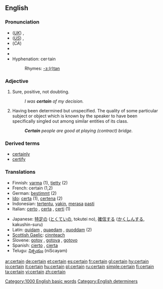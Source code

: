 ==English==

{{rank|often|themselves|half|269|certain|sent|keep|myself}}

===Pronunciation===
*(''[[Received Pronunciation|UK]]'') {{IPA|/sɜːtn/}}, {{SAMPA|/s3:tn/}}
*(''[[General American|US]]'') {{IPA|/sɝtn/}}, {{SAMPA|/s3`tn/}}
*(''CA'') {{IPA|/ˈsɝtən/ or /ˈsɝt̚n̩/}}
*{{Audio|En-ca-certain.ogg|Audio (CA)}}
*{{audio|en-us-certain.ogg|Audio (US)}}
*Hyphenation: cer&middot;tain
*:Rhymes: [[Rhymes:English:-ɜː(r)tən|-ɜː(r)tən]]

===Adjective===
{{wikipedia}}
{{en-adj}}
<!-- the adjective has no comparative or superlative, only the adverb "certainly" (more/most) right?  "Most certainly, squire!"  < -- American sarcastic expression.
'''certain'''  ({{compar}}: '''more certain''', {{superl}}: '''most certain''')
-->

# Sure, positive, not doubting.
#: ''I was '''certain''' of my decision.''
# Having been determined but unspecified.  The quality of some particular subject or object which is known by the speaker to have been specifically singled out among similar entities of its class.
#: '''''Certain''' people are good at playing (contract) bridge.''

===Derived terms===
*[[certainly]] {{pos_adv}}
*[[certify]] {{pos_vt}}

===Translations===
{{rfc-level|Translations at L3+ (AutoFormat would have corrected level of Derived terms)}}
{{top}}
*Finnish: [[varma]] (1), [[tietty]] (2)
*French: certain (1,2)
*German: [[bestimmt]] (2)
*[[Ido]]: [[certa]] (1), [[certena]] (2)
*Indonesian: [[tentu|tertentu]], [[yakin]], [[rasa|merasa]] [[pasti]]
*Italian: [[certo]] {{m}}, [[certa]] {{f}}, [[certi]] {{p}} (1)
{{mid}}
*Japanese: [[特定]]の ([[とくてい]]の, tokutei no), [[確信]]する ([[かくしん]]する, kakushin-suru)
*Latin: [[quidam#Adjective|quidam]] {{m}}, [[quidam#Adjective|quaedam]] {{f}}, [[quidam#Adjective|quoddam]] {{n}} (2)
*[[Scottish Gaelic]]: [[cinnteach]]
*Slovene: [[gotov]] {{m}}, [[gotova]] {{f}}, [[gotovo]] {{n}}
*Spanish: [[cierto]] {{m}}, [[cierta]] {{f}}
*Telugu: [[నిశ్చయం]] (niScayam)
{{bottom}}

[[Category:1000 English basic words]]
[[Category:English determiners]]

[[ar:certain]]
[[de:certain]]
[[et:certain]]
[[es:certain]]
[[fr:certain]]
[[gl:certain]]
[[hy:certain]]
[[io:certain]]
[[it:certain]]
[[hu:certain]]
[[pl:certain]]
[[ru:certain]]
[[simple:certain]]
[[fi:certain]]
[[ta:certain]]
[[vi:certain]]
[[zh:certain]]